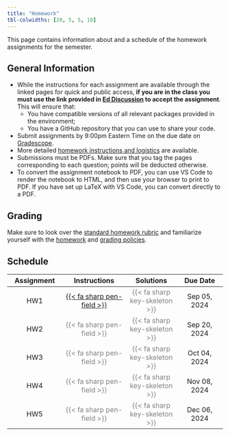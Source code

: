 ```yaml
---
title: "Homework"
tbl-colwidths: [20, 5, 5, 10]
---
```


This page contains information about and a schedule of the homework assignments for the semester.

## General Information

-  While the instructions for each assignment are available through the linked pages for quick and public access, **if you are in the class you must use the link provided in [Ed Discussion](http://us.edstem.org) to accept the assignment**. This will ensure that:
    - You have compatible versions of all relevant packages provided in the environment;
    - You have a GitHub repository that you can use to share your code.
- Submit assignments by 9:00pm Eastern Time on the due date on [Gradescope](https://gradescope.com).
- More detailed [homework instructions and logistics](policies/homework.qmd#homework-logistics) are available.
- Submissions must be PDFs. Make sure that you tag the pages corresponding to each question; points will be deducted otherwise.
- To convert the assignment notebook to PDF, you can use VS Code to render the notebook to HTML, and then use your browser to print to PDF. If you have set up LaTeX with VS Code, you can convert directly to a PDF.

## Grading

Make sure to look over the [standard homework rubric](rubrics/standard.qmd) and familiarize yourself with the [homework](policies/homework.qmd) and [grading policies](policies/grading.qmd).

## Schedule

| Assignment | Instructions | Solutions | Due Date |
|:----------:|:------------:|:---------:|:--------:|
| HW1 | [{{< fa sharp pen-field >}}](hw/hw01/hw01.html) | [{{< fa sharp key-skeleton >}}]{style="color:grey"} | Sep 05, 2024 |
| HW2 | [{{< fa sharp pen-field >}}]{style="color:grey"} | [{{< fa sharp key-skeleton >}}]{style="color:grey"}  | Sep 20, 2024 |
| HW3 | [{{< fa sharp pen-field >}}]{style="color:grey"} | [{{< fa sharp key-skeleton >}}]{style="color:grey"}  | Oct 04, 2024 |
| HW4 | [{{< fa sharp pen-field >}}]{style="color:grey"} | [{{< fa sharp key-skeleton >}}]{style="color:grey"}  | Nov 08, 2024 |
| HW5 | [{{< fa sharp pen-field >}}]{style="color:grey"} | [{{< fa sharp key-skeleton >}}]{style="color:grey"} | Dec 06, 2024 |
